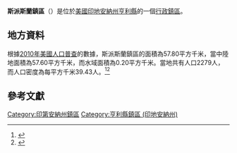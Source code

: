 {{noteTA
|G1=USState
|G2=地名
|G3=Unit
}}
{{Infobox settlement
|official_name            = 斯派斯蘭鎮區
|native_name = Spiceland Township
|settlement_type          = [[行政鎮區|行政鎮區]]
|image_skyline            = 
|imagesize                = 
|image_map                = Map highlighting Spiceland Township, Henry County, Indiana.svg
|mapsize                  = 250px
|pushpin_map  =USA Indiana
|pushpin_label = 斯派斯蘭鎮區
|pushpin_label_position   = top
|pushpin_map_caption      = 斯派斯蘭鎮區在印地安納州的位置
|subdivision_type         = [[世界政區索引|國家]]
|subdivision_type1        = [[美国州份|州份]]
|subdivision_type2        = [[印地安納州行政区划|縣]]
|subdivision_name         = [[美国|美国]]
|subdivision_name1        = [[印地安納州|印地安納州]]
|subdivision_name2        = [[亨利縣_(印地安納州)|亨利縣]]
|elevation_ft             = 1040
|elevation_m              = 317
|timezone                 = [[北美东部時區|北美东部時區]]
|area_total_km2           = 57.80
|area_land_km2            = 57.60
|area_water_km2           = 0.20
|area_total_sq_mi         = 
|area_land_sq_mi          = 
|area_water_sq_mi         = 
|population_as_of         = [[2010年美國人口普查|2010]]
|population_footnotes     = 
|population_total         = 2279
|population_density_km2   = auto
|population_density_sq_mi = auto
|utc_offset               = -5
|coordinates              = {{coord|39|49|12|N|85|27|12|W|type:city_region:US-AL_source:GNS-enwiki|display=inline,title}}
| coor_pinpoint           = 
| coordinates_footnotes   = 
|timezone_DST             = EDT
|utc_offset_DST           = -4
|postal_code_type         = [[美國郵區編號|郵區編號]]
|postal_code              = 
|area_code                = {{link-en|电话区号765|Area code 765|765}}
|blank_name = [[地名信息系统|GNIS ID]]
|blank_info = 453862
}}
'''斯派斯蘭鎮區'''（{{lang-en|Spiceland Township}}）是位於[[美國|美國]][[印地安納州|印地安納州]][[亨利縣_(印地安納州)|亨利縣]]的一個[[行政鎮區|行政鎮區]]。

== 地方資料 ==
根據[[2010年美國人口普查|2010年美國人口普查]]的數據，斯派斯蘭鎮區的面積為57.80平方千米，當中陸地面積為57.60平方千米，而水域面積為0.20平方千米。當地共有人口2279人，而人口密度為每平方千米39.43人。<ref name="GR8">{{cite web|url=http://factfinder2.census.gov|publisher=[[美国人口调查局|美国人口调查局]]|accessdate=2011-05-14|title=American FactFinder|archive-date=2013-09-11|archive-url=https://web.archive.org/web/20130911234518/http://factfinder2.census.gov/|dead-url=no}}</ref><ref>{{cite web|url=https://www.citypopulation.de/en/usa/illinois/admin/|title=USA: Illinois (Counties and Townships) - City Population|access-date=2020-07-22|archive-date=2020-04-22|archive-url=https://web.archive.org/web/20200422090607/https://www.citypopulation.de/en/usa/illinois/admin/|dead-url=no}}</ref>

== 參考文獻 ==
{{reflist}}

{{亨利縣 (印地安納州)}}

{{DEFAULTSORT:Spiceland Township}}
[[Category:印第安納州鎮區|Category:印第安納州鎮區]]
[[Category:亨利縣鎮區_(印地安納州)|Category:亨利縣鎮區 (印地安納州)]]

{{Indiana-geo-stub}}
